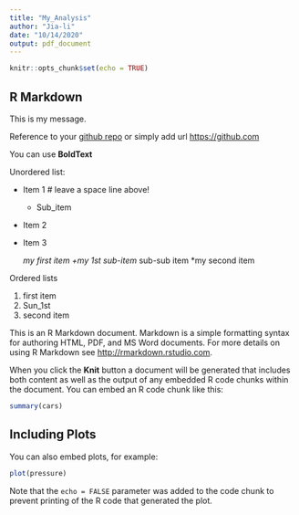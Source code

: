 ```yaml
---
title: "My_Analysis"
author: "Jia-li"
date: "10/14/2020"
output: pdf_document
---
```


```r
knitr::opts_chunk$set(echo = TRUE)
```

## R Markdown
This is my message.

Reference to your [github repo](https://github.com/CEU-Economics-and-Business/ECBS-5208-Coding-1-Business-Analytics/tree/master/cheat_sheets) or simply add url <https://github.com>

You can use **BoldText** 

Unordered list:

* Item 1 # leave a space line above!
  + Sub_item
* Item 2
* Item 3

  *my first item
    +my 1st sub-item
    *sub-sub item
        *my second item

Ordered lists

1. first item
  1. Sun_1st
2. second item


This is an R Markdown document. Markdown is a simple formatting syntax for authoring HTML, PDF, and MS Word documents. For more details on using R Markdown see <http://rmarkdown.rstudio.com>.

When you click the **Knit** button a document will be generated that includes both content as well as the output of any embedded R code chunks within the document. You can embed an R code chunk like this:

```r
summary(cars)
```

## Including Plots

You can also embed plots, for example:

```r
plot(pressure)
```

Note that the `echo = FALSE` parameter was added to the code chunk to prevent printing of the R code that generated the plot.
